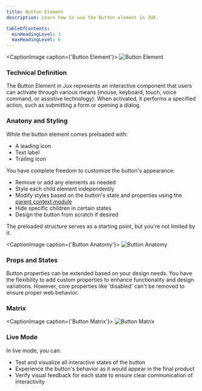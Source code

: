 ```yaml
---
title: Button Element
description: Learn how to use the Button element in JUX.

tableOfContents:
  minHeadingLevel: 3
  maxHeadingLevel: 6
---
```



<CaptionImage caption={'Button Element'}>
  <Image src={buttonElement} alt="Button Element" />
</CaptionImage>

### Technical Definition
The Button Element in Jux represents an interactive component that users can activate through various means (mouse, keyboard, touch, voice command, or assistive technology). When activated, it performs a specified action, such as submitting a form or opening a dialog.

### Anatony and Styling

While the button element comes preloaded with:

- A leading icon
- Text label
- Trailing icon

You have complete freedom to customize the button's appearance:

- Remove or add any elements as needed
- Style each child element independently
- Modify styles based on the button's state and properties using the [parent context module](/editor/dynamic-design-panel/props-and-variants)
- Hide specific children in certain states
- Design the button from scratch if desired

The preloaded structure serves as a starting point, but you're not limited by it.

<CaptionImage caption={'Button Anatomy'}>
  <Image src={buttonAnatomy} alt="Button Anatomy" />
</CaptionImage>

### Props and States

Button properties can be extended based on your design needs. You have the flexibility to add custom properties to enhance functionality and design variations. However, core properties like 'disabled' can't be removed to ensure proper web behavior.

### Matrix

<CaptionImage caption={'Button Matrix'}>
  <Image src={buttonMatrix} alt="Button Matrix" />
</CaptionImage>

### Live Mode
In live mode, you can:
- Test and visualize all interactive states of the button
- Experience the button's behavior as it would appear in the final product
- Verify visual feedback for each state to ensure clear communication of interactivity